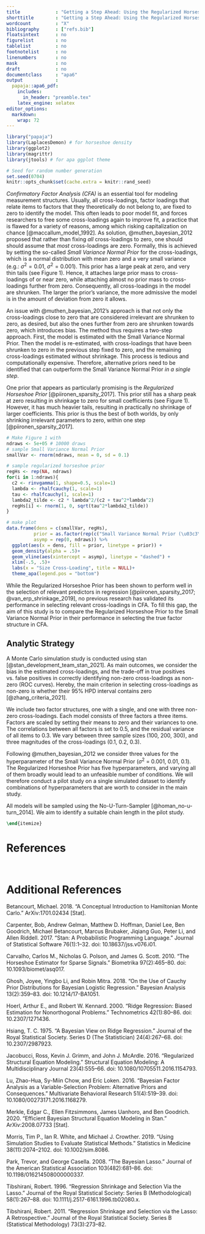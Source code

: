 ```yaml
---
title             : "Getting a Step Ahead: Using the Regularized Horseshoe Prior to Select Cross-Loadings in Bayesian CFA"
shorttitle        : "Getting a Step Ahead: Using the Regularized Horseshoe Prior to Select Cross-Loadings in Bayesian CFA"
wordcount         : "X"
bibliography      : ["refs.bib"]
floatsintext      : no
figurelist        : no
tablelist         : no
footnotelist      : no
linenumbers       : no
mask              : no
draft             : no
documentclass     : "apa6"
output            : 
  papaja::apa6_pdf:
    includes:
      in_header: "preamble.tex"
    latex_engine: xelatex
editor_options: 
  markdown: 
    wrap: 72
---
```


```{=tex}
% move text to bottom of page
\vfill
Research Proposal \\
Michael Koch (6412157)\\
Methodology and Statistics for the Behavioral, Biomedical, and Social Sciences \\
Supervisor: Dr. Sara van Erp \\ 
Email: j.m.b.koch@students.uu.nl \\
Word Count: 695 \\
Intented Journal of Publication: Structural Equation Modeling \\
FETC permission obtained on 27'th September 2021

% make page numbers start from second page 
\pagenumbering{arabic}
\setcounter{page}{0}
\thispagestyle{empty}
% make page numbers from second page 
\pagestyle{plain}
```
```r
library("papaja")
library(LaplacesDemon) # for horseshoe density 
library(ggplot2)
library(magrittr)
library(jtools) # for apa ggplot theme
```

```r
# Seed for random number generation
set.seed(0704)
knitr::opts_chunk$set(cache.extra = knitr::rand_seed)
```

\clearpage

*Confirmatory Factor Analysis (CFA)* is an essential tool for modeling
measurement structures. Usually, all cross-loadings, factor
loadings that relate items to factors that they theoretically do not belong to, are fixed to zero to identify the model. This often leads to poor model fit,
and forces researchers to free some cross-loadings again
to improve fit, a practice that is flawed for a variety of reasons,
among which risking capitalization on chance
[@maccallum_model_1992]. As solution,
@muthen_bayesian_2012 proposed that rather than fixing *all*
cross-loadings to zero, one should should assume that *most*
cross-loadings are zero. Formally, this is achieved by setting the
so-called *Small Variance Normal Prior* for the cross-loadings, which is a
normal distribution with mean zero and a very small variance (e.g.:
$\sigma^2 = 0.01, \  \sigma^2 = 0.001$). This prior has a large peak at zero, and very thin tails (see Figure 1). Hence, it attaches large prior mass to cross-loadings of or near zero, while attaching almost no prior mass to cross-loadings further from zero. Consequently, all cross-loadings in the model are
shrunken. The larger the prior's variance, the more
admissive the model is in the amount of deviation from zero it allows.

An issue with @muthen_bayesian_2012's approach is that not only the cross-loadings
close to zero that are considered irrelevant are shrunken to zero, as
desired, but also the ones further from zero are shrunken
towards zero, which introduces bias. The method thus requires a two-step
approach. First, the model is estimated with the Small Variance Normal Prior. Then the model
is re-estimated, with cross-loadings that have been shrunken to zero in
the previous step fixed to zero, and the remaining cross-loadings
estimated without shrinkage. This process is tedious and computationally expensive. Therefore, alternative priors need
to be identified that can outperform the Small Variance Normal Prior *in a single step*.

One prior that appears as particularly promising is the *Regularized Horseshoe Prior*
[@piironen_sparsity_2017]. This prior still has a sharp peak at zero resulting in shrinkage to zero for small coefficients (see Figure 1). However, it has much heavier tails, resulting in practically no shrinkage of larger coefficients. This prior is thus the best of both worlds, by only shrinking irrelevant parameters to zero, within one step [@piironen_sparsity_2017].


```r
# Make Figure 1 with 
ndraws <- 5e+05 # 10000 draws
# sample Small Variance Normal Prior
smallVar <- rnorm(ndraws, mean = 0, sd = 0.1)

# sample regularized horseshoe prior
regHs <- rep(NA, ndraws)
for(i in 1:ndraws){
  c2 <- rinvgamma(1, shape=0.5, scale=1)
  lambda <- rhalfcauchy(1, scale=1)
  tau <- rhalfcauchy(1, scale=1)
  lambda2_tilde <- c2 * lambda^2/(c2 + tau^2*lambda^2)
  regHs[i] <- rnorm(1, 0, sqrt(tau^2*lambda2_tilde))
}

# make plot
data.frame(dens = c(smallVar, regHs), 
          prior = as.factor(rep(c("Small Variance Normal Prior (\u03c3\u00B2 = 0.01)", "Regularized Horseshoe Prior"), each = ndraws)),
          asymp = rep(0, ndraws)) %>% 
  ggplot(aes(x = dens, fill = prior, linetype = prior)) + 
  geom_density(alpha = .5)+
  geom_vline(aes(xintercept = asymp), linetype = "dashed") +
  xlim(-.5, .5)+
  labs(x = "Size Cross-Loading", title = NULL)+
  theme_apa(legend.pos = "bottom")
```

While the Regularized Horseshoe Prior has been shown to perform well in
the selection of relevant predictors in regression
[@piironen_sparsity_2017; @van_erp_shrinkage_2019], no previous research
has validated its performance in selecting relevant cross-loadings in
CFA. To fill this gap, the aim of this study is to compare the
Regularized Horseshoe Prior to the Small Variance Normal Prior in their
performance in selecting the true factor structure in CFA.

## Analytic Strategy

A Monte Carlo simulation study is conducted using stan
[@stan_development_team_stan_2021]. As main outcomes, we consider the bias in the estimated cross-loadings, and the trade-off in true positives vs. false positives in correctly identifying non-zero cross-loadings as non-zero (ROC curves). Hereby, the main criterion in selecting cross-loadings as non-zero is whether their 95% HPD interval contains zero [@zhang_criteria_2021]. 

We include two factor structures, one with a single, and one with three non-zero cross-loadings. Each model consists of three factors a three items. Factors are scaled by setting their means to zero and their variances to one. The correlations between all factors is set to 0.5, and the residual variance of all items to 0.3. We vary between three sample sizes (100, 200, 300), and three magnitudes of the cross-loadings (0.1, 0.2, 0.3). 

Following @muthen_bayesian_2012 we consider three values for the hyperparameter of the Small Variance Normal Prior ($\sigma^2$ = 0.001, 0.01, 0.1). The Regularized Horseshoe Prior has five hyperparameters, and varying all of them broadly would lead to an unfeasible number of conditions. We will therefore conduct a pilot study on a single simulated dataset to identify combinations of hyperparameters that are worth to consider in the main study. 
    
All models will be sampled using the No-U-Turn-Sampler [@homan_no-u-turn_2014]. We aim to identify a suitable chain length in the pilot study.

\clearpage

```tex
\end{itemize}
```

# References 
\ 
```{=tex}
\begingroup
\setlength{\parindent}{-0.5in}
\setlength{\leftskip}{0.5in}
```

::: {#refs custom-style="Bibliography"}
:::

\endgroup

\clearpage

```{=tex}
\begingroup
\setlength{\parskip}{0in}
\setlength{\parindent}{-0.27in}
\setlength{\leftskip}{0.5in}
```

# Additional References
Betancourt, Michael. 2018. “A Conceptual Introduction to Hamiltonian Monte Carlo.” ArXiv:1701.02434 [Stat].

Carpenter, Bob, Andrew Gelman, Matthew D. Hoffman, Daniel Lee, Ben Goodrich, Michael Betancourt, Marcus Brubaker, Jiqiang Guo, Peter Li, and Allen Riddell. 2017. “Stan: A Probabilistic Programming      Language.” Journal of Statistical Software 76(1):1–32. doi: 10.18637/jss.v076.i01.

Carvalho, Carlos M., Nicholas G. Polson, and James G. Scott. 2010. “The Horseshoe Estimator for Sparse Signals.” Biometrika 97(2):465–80. doi: 10.1093/biomet/asq017.

Ghosh, Joyee, Yingbo Li, and Robin Mitra. 2018. “On the Use of Cauchy Prior Distributions for Bayesian Logistic Regression.” Bayesian Analysis 13(2):359–83. doi: 10.1214/17-BA1051.

Hoerl, Arthur E., and Robert W. Kennard. 2000. “Ridge Regression: Biased Estimation for Nonorthogonal Problems.” Technometrics 42(1):80–86. doi: 10.2307/1271436.

Hsiang, T. C. 1975. “A Bayesian View on Ridge Regression.” Journal of the Royal Statistical Society. Series D (The Statistician) 24(4):267–68. doi: 10.2307/2987923.

Jacobucci, Ross, Kevin J. Grimm, and John J. McArdle. 2016. “Regularized Structural Equation Modeling.” Structural Equation Modeling: A Multidisciplinary Journal 23(4):555–66. doi: 10.1080/10705511.2016.1154793.

Lu, Zhao-Hua, Sy-Miin Chow, and Eric Loken. 2016. “Bayesian Factor Analysis as a Variable-Selection Problem: Alternative Priors and Consequences.” Multivariate Behavioral Research 51(4):519–39. doi: 10.1080/00273171.2016.1168279. 

Merkle, Edgar C., Ellen Fitzsimmons, James Uanhoro, and Ben Goodrich. 2020. “Efficient Bayesian Structural Equation Modeling in Stan.” ArXiv:2008.07733 [Stat].

Morris, Tim P., Ian R. White, and Michael J. Crowther. 2019. “Using Simulation Studies to Evaluate Statistical Methods.” Statistics in Medicine 38(11):2074–2102. doi: 10.1002/sim.8086.

Park, Trevor, and George Casella. 2008. “The Bayesian Lasso.” Journal of the American Statistical Association 103(482):681–86. doi: 10.1198/016214508000000337.

Tibshirani, Robert. 1996. “Regression Shrinkage and Selection Via the Lasso.” Journal of the Royal Statistical Society: Series B (Methodological) 58(1):267–88. doi: 10.1111/j.2517-6161.1996.tb02080.x. 

Tibshirani, Robert. 2011. “Regression Shrinkage and Selection via the Lasso: A Retrospective.” Journal of the Royal Statistical Society. Series B (Statistical Methodology) 73(3):273–82.

